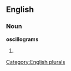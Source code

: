 
==English==

===Noun===
'''oscillograms'''

# {{plural of|[[oscillogram]]}}

[[Category:English plurals]]